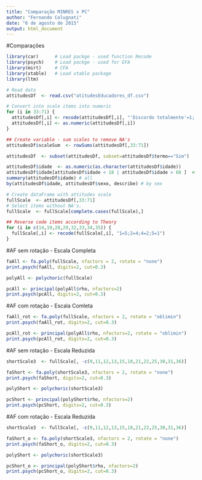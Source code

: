 ```yaml
---
title: "Comparação MINRES x PC"
author: "Fernando Colugnati"
date: "6 de agosto de 2015"
output: html_document
---
```


#Comparações

```r

library(car)      # Load packge - used function Recode
library(psych)    # Load packge - used for EFA
library(mirt)     # CFA
library(xtable)   # Load xtable package
library(ltm)

# Read data
attitudesDf  <- read.csv("atitudesEducadores_df.csv")

# Convert into scale items into numeric
for (i in 33:71) {
  attitudesDf[,i] <- recode(attitudesDf[,i], "'Discordo totalmente'=1;'Discordo'=2;'Nem discordo, nem concordo'=3;'Concordo'=4;'Concordo totalmente'=5")
  attitudesDf[,i] <- as.numeric(attitudesDf[,i])
}

## Create variable - sum scales to remove NA's
attitudesDf$scaleSum  <- rowSums(attitudesDf[,33:71])

attitudesDf  <- subset(attitudesDf, subset=attitudesDf$termo=="Sim")

attitudesDf$idade  <- as.numeric(as.character(attitudesDf$idade))
attitudesDf$idade[attitudesDf$idade < 18 | attitudesDf$idade > 68 ]  <- NA
summary(attitudesDf$idade) # all
by(attitudesDf$idade, attitudesDf$sexo, describe) # by sex

# Create dataFrame with attitudes scale
fullScale  <- attitudesDf[,33:71]
# Select items without NA's.
fullScale  <- fullScale[complete.cases(fullScale),]

## Reverse code items according to Theory
for (i in c(14,19,28,29,32,33,34,35)) {
  fullScale[,i] <- recode(fullScale[,i], "1=5;2=4;4=2;5=1")
}
```

#AF sem rotação - Escala Completa

```r
faAll <- fa.poly(fullScale, nfactors = 2, rotate = "none")
print.psych(faAll, digits=2, cut=0.3)

polyAll <- polychoric(fullScale)

pcAll <- principal(polyAll$rho, nfactors=2)
print.psych(pcAll, digits=2, cut=0.3)
```

#AF com rotação - Escala Comleta

```r
faAll_rot <- fa.poly(fullScale, nfactors = 2, rotate = "oblimin")
print.psych(faAll_rot, digits=2, cut=0.3)

pcAll_rot <- principal(polyAll$rho, nfactors=2, rotate = "oblimin")
print.psych(pcAll_rot, digits=2, cut=0.3)


```

#AF sem rotação - Escala Reduzida

```r

shortScale3  <- fullScale[, -c(9,11,12,13,15,18,21,22,25,30,31,36)]

faShort <- fa.poly(shortScale3, nfactors = 2, rotate = "none")
print.psych(faShort, digits=2, cut=0.3)

polyShort <- polychoric(shortScale3)

pcShort <- principal(polyShort$rho, nfactors=2)
print.psych(pcShort, digits=2, cut=0.3)
```

#AF com rotação - Escala Reduzida

```r

shortScale3  <- fullScale[, -c(9,11,12,13,15,18,21,22,25,30,31,36)]

faShort_o <- fa.poly(shortScale3, nfactors = 2, rotate = "none")
print.psych(faShort_o, digits=2, cut=0.3)

polyShort <- polychoric(shortScale3)

pcShort_o <- principal(polyShort$rho, nfactors=2)
print.psych(pcShort_o, digits=2, cut=0.3)

```


